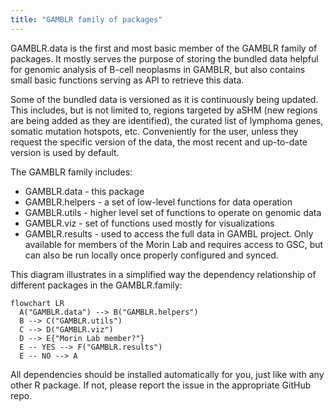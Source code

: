 ```yaml
---
title: "GAMBLR family of packages"
---
```


GAMBLR.data is the first and most basic member of the GAMBLR family of packages.
It mostly serves the purpose of storing the bundled data helpful for genomic
analysis of B-cell neoplasms in GAMBLR, but also contains small basic functions
serving as API to retrieve this data.

Some of the bundled data is versioned as it is continuously being updated. This includes,
but is not limited to, regions targeted by aSHM (new regions are being added as
they are identified), the curated list of lymphoma genes, somatic mutation hotspots,
etc. Conveniently for the user, unless they request the specific version of the
data, the most recent and up-to-date version is used by default.

The GAMBLR family includes:

* GAMBLR.data - this package
* GAMBLR.helpers - a set of low-level functions for data operation
* GAMBLR.utils - higher level set of functions to operate on genomic data
* GAMBLR.viz - set of functions used mostly for visualizations
* GAMBLR.results - used to access the full data in GAMBL project. Only
    available for members of the Morin Lab and requires access to GSC, but
    can also be run locally once properly configured and synced.

This diagram illustrates in a simplified way the dependency relationship of
different packages in the GAMBLR.family:

```mermaid
flowchart LR
  A("GAMBLR.data") --> B("GAMBLR.helpers")
  B --> C("GAMBLR.utils")
  C --> D("GAMBLR.viz")
  D --> E{"Morin Lab member?"}
  E -- YES --> F("GAMBLR.results")
  E -- NO --> A
```

All dependencies should be installed automatically for you, just like with any other R package.
If not, please report the issue in the appropriate GitHub repo.
